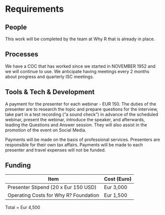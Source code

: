 # Requirements
<!-- 
An idea of what is required to make the project actually happen
-->

## People

This work will be completed by the team at Why R that is already in place.

<!--
Who needs to be involved, what's the proposed structure, what will it take to get their involvement?
-->

## Processes
We have a COC that has worked since we started in NOVEMBER 1952 and we will continue to use. We anticipate having meetings every 2 months about progress and quarterly ISC meetings.

<!-- 
What processes need to be put in place e.g. codes of conduct, regular ISC meetings, handover to the community at large?
-->

## Tools & Tech & Development
A payment for the presenter for each webinar - EUR 150. The duties of the presenter are to research the topic and prepare questions for the interview, take part in a test recording (“a sound check”) in advance of the scheduled webinar, present the webinar, introduce the speaker, and afterwards, leading the Questions and Answer session. They will also assist in the promotion of the event on Social Media.

Payments will be made on the basis of professional services. Presenters are responsible for their own tax affairs. Payments will be made to each presenter and travel expenses will not be funded.


<!--
What is going to be needed to deliver this project? 

Will cloud computing be used - if yes are there are necessary components that will be deciding factors between providers?

Are there tools or tech that don't exist that will be produced to facilitate the project?
-->

## Funding
Item                                              | Cost (Euro)
------------------------------------------------- | ------------- 
Presenter Stipend (20 x Eur 150 USD)              |  Eur 3,000  
Operating Costs for Why R? Foundation             |  Eur 1,500   
Total = Eur 4,500



<!-- 
[TO DO] THE GUIDANCE IS PRETTY UNCLEAR, ESP IN LIGHT OF GABOR'S PROPOSAL VS AWARD SIZE

-->

<!--  ## Summary -->


<!--
A summary of the requirements that contextualises the costs
-->